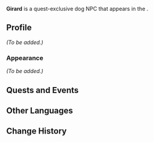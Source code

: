 {{Meta
<!-- Remove this template after adding the missing info -->
|missing_NPC_profile  = yes
<!--
|missing_NPC_idle     = yes
|missing_NPC_dialogue = yes
-->
}}
{{Character Infobox
|type             = Quest NPC
|group            = Dog NPCs
|image            = NPC Girard.png
|realname         = 
|deceased         = <!-- Past (for deceased prior to events of the game) or free response -->
|region           = Fontaine
|location         = Fontaine
|affiliation      = 
|title            = Gardes Dog

|ancestry         = 
|father           = 
|mother           = 
|spouse           = 
|sibling          = 
|child            = 
|relative         = 

|voiceEN          = 
|voiceCN          = 
|voiceJP          = 
|voiceKR          = 
}}
'''Girard''' is a quest-exclusive dog NPC that appears in the {{Quest|Detectives}}.
<!--
==Location==
{{subst:#tag:gallery|
NPC Location {{subst:#titleparts:{{subst:PAGENAME}}}}.png{{subst:!}}{{subst:#titleparts:{{subst:PAGENAME}}}}'s location
NPC Location {{subst:#titleparts:{{subst:PAGENAME}}}} Context.png{{subst:!}}Additional context
}}
-->
==Profile==
<!--Detailed story/lore information goes here.-->
''(To be added.)''

===Appearance===
<!--Keep appearance section short and concise. Limit to 2 paragraphs with 3-4 sentences each.-->
''(To be added.)''

==Quests and Events==
{{Quests and Events}}
<!--
==Idle Quotes==
{{Dialogue Start}}
: {{DIcon|Idle}} {{Tx}}
:: {{A|VO {{subst:#titleparts:{{subst:PAGENAME}}}} 01.ogg}} "{{Tx}}"
{{Dialogue End}}

==Dialogue==
{{Dialogue Start}}
:'''{{subst:#titleparts:{{subst:PAGENAME}}}}:''' 
:{{DIcon}}
{{Dialogue End}}
<!--
==Event Dialogue==
===Event Name===
{{Dialogue Start}}
:'''{{subst:#titleparts:{{subst:PAGENAME}}}}:'''
{{Dialogue End}}
-->
==Other Languages==
{{Other Languages|default_hidden=1
|en       = Girard
|zhs      = 吉拉尔
|zhs_rm   = Jílā'ěr
|zht      = 吉拉爾
|zht_rm   = Jílā'ěr
|ja       = ジラール
|ja_rm    = Jiraaru
|ko       = 지라드
|es       = Girard
|fr       = Girard
|ru       = Жирар
|th       = Girard
|vi       = Girard
|de       = Girard
|id       = Girard
|pt       = Girard
|tr       = Girard
|it       = Girard
}}

==Change History==
{{Change History|4.5}}
<!--
==References==
{{Reflist}}
-->